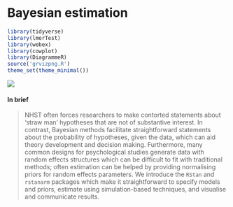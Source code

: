 # Bayesian estimation {#bayesian-estimation}

```r
library(tidyverse)
library(lmerTest)
library(webex)
library(cowplot)
library(DiagrammeR)
source('grvizpng.R')
theme_set(theme_minimal())
```

![](images/ridgeplot.png)

#### In brief

> NHST often forces researchers to make contorted statements about 'straw man'
> hypotheses that are not of substantive interest. In contrast, Bayesian methods
> facilitate straightforward statements about the probability of hypotheses, given the
> data, which can aid theory development and decision making. Furthermore, many common
> designs for psychological studies generate data with random effects structures which
> can be difficult to fit with traditional methods; often estimation can be helped by
> providing normalising priors for random effects parameters. We introduce the `RStan`
> and `rstanarm` packages which make it straightforward to specify models and priors,
> estimate using simulation-based techniques, and visualise and communicate results.





